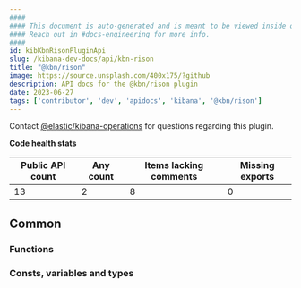 ```yaml
---
####
#### This document is auto-generated and is meant to be viewed inside our experimental, new docs system.
#### Reach out in #docs-engineering for more info.
####
id: kibKbnRisonPluginApi
slug: /kibana-dev-docs/api/kbn-rison
title: "@kbn/rison"
image: https://source.unsplash.com/400x175/?github
description: API docs for the @kbn/rison plugin
date: 2023-06-27
tags: ['contributor', 'dev', 'apidocs', 'kibana', '@kbn/rison']
---
```




Contact [@elastic/kibana-operations](https://github.com/orgs/elastic/teams/kibana-operations) for questions regarding this plugin.

**Code health stats**

| Public API count  | Any count | Items lacking comments | Missing exports |
|-------------------|-----------|------------------------|-----------------|
| 13 | 2 | 8 | 0 |

## Common

### Functions
<DocDefinitionList data={kbnRisonObj.common.functions}/>

### Consts, variables and types
<DocDefinitionList data={kbnRisonObj.common.misc}/>

